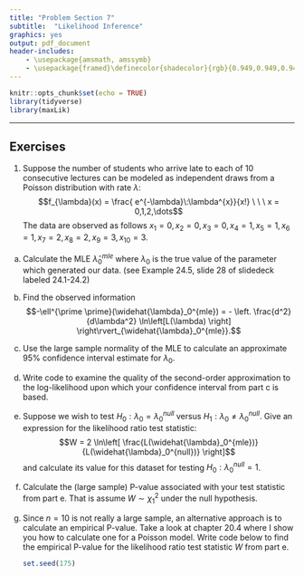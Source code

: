```yaml
---
title: "Problem Section 7"
subtitle:  "Likelihood Inference"
graphics: yes
output: pdf_document
header-includes:
    - \usepackage{amsmath, amssymb}
    - \usepackage{framed}\definecolor{shadecolor}{rgb}{0.949,0.949,0.949}
---
```


```r
knitr::opts_chunk$set(echo = TRUE)
library(tidyverse)
library(maxLik)
```

\begin{shaded}

\textbf{Learning Outcomes}

The problems are designed to build conceptual understanding and problem-solving skills. The emphasis is on learning to find, evaluate and build confidence. The specific tasks include: 

  
   - Perform inference using the large sample distribution of the MLE
   
   - Calculate the likelihood ratio test statistic for significance testing 
   
   - Back up and support work with relevant explanations


\end{shaded}

* * *

## Exercises 

1. Suppose the number of students who arrive late to each of 10 consecutive lectures can be modeled as independent draws from a Poisson distribution with rate $\lambda$:
$$f_{\lambda}(x) = \frac{ e^{-\lambda}\:\lambda^{x}}{x!} \ \ \ x = 0,1,2,\dots$$
The data are observed as follows $x_1=0, x_2=0,x_3=0,x_4=1,x_5=1,x_6=1,x_7=2,x_8=2,x_9=3,x_{10}=3$. \footnote{note: $x_i$ denotes the number of students who were late to class $i$}

a. Calculate the MLE $\widehat{\lambda}_0^{mle}$ where $\lambda_0$ is the true value of the parameter which generated our data.   (see Example 24.5, slide 28 of slidedeck labeled 24.1-24.2)

b. Find the observed information $$-\ell^{\prime \prime}(\widehat{\lambda}_0^{mle}) = - \left. \frac{d^2}{d\lambda^2} \ln\left[L(\lambda) \right] \right\rvert_{\widehat{\lambda}_0^{mle}}.$$

c. Use the large sample normality of the MLE to calculate an approximate 95% confidence interval estimate for $\lambda_0$.

d. Write code to examine the quality of the second-order approximation to the log-likelihood upon which your confidence interval from part c is based. 

e. Suppose we wish to test $H_0: \lambda_0 = \lambda_0^{null}$ versus $H_1: \lambda_0 \neq \lambda_0^{null}$. Give an expression for the likelihood ratio test statistic:
$$W = 2 \ln\left[ \frac{L(\widehat{\lambda}_0^{mle})}{L(\widehat{\lambda}_0^{null})} \right]$$ and calculate its value for this dataset for testing $H_0: \lambda_0^{null}=1$.

f. Calculate the (large sample) P-value associated with your test statistic from part e. That is assume $W \sim \chi^2_1$ under the null hypothesis. 

g. Since $n=10$ is not really a large sample, an alternative approach is to calculate an empirical P-value. Take a look at chapter 20.4 where I show you how to calculate one for a Poisson model. Write code below to find the empirical P-value for the likelihood ratio test statistic $W$ from part e.

    ```r
    set.seed(175)

    ```



<!---
2. Suppose $X$ is a discrete random variable with PMF $f(x)$ indexed by a parameter $\theta$as shown below. 
\begin{table}[h]
\centering
\begin{tabular}{ccccc} 
& $x=1$ & $x=2$ & $x=3$ & $x=4$ \\ \hline
$\theta_0$ & 1/3 & 1/6 & 1/12 & 5/12 \\
$\theta_1$ & 1/2 & 1/4 & 1/6 & 1/12 \\ \hline \\ 
$W$ &  &   &  &  \\ \hline
\end{tabular}
\end{table}

a. Say we want to test $H_0:\theta=\theta_0^{null}$ versus $H_1:\theta \neq \theta_0^{null}$. Calculate the likelihood ratio statistic 
$$W= 2 \ln \left[ \frac{L(\widehat{\theta}_0^{mle})}{L(\theta_0^{null})} \right]$$ 
for for each value of $x$ and write it in the last row of the table. (Hint: The parameter $\theta$ can only take two values, so you can find the MLE fairly easily)

b. Write the sampling distribution of $W$ assuming $H_0$ is true. (Hint: $W$ is a discrete random variable) 

c. Suppose we observe $x=3$. Calculate the P-value. What should we conclude at a 0.05 level of significance?

--->